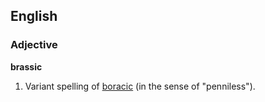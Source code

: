 ==English==
===Adjective===
'''brassic'''

#Variant spelling of [[boracic]] (in the sense of "penniless").